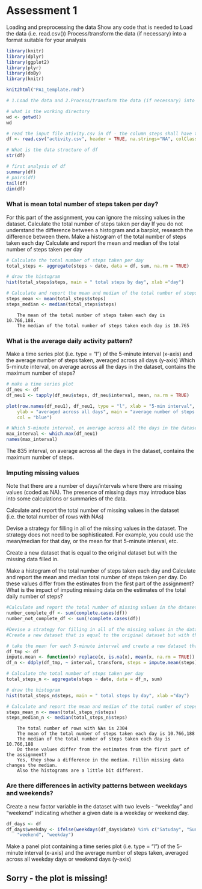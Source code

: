 Assessment 1
=========================

Loading and preprocessing the data
Show any code that is needed to
Load the data (i.e. read.csv())
Process/transform the data (if necessary) into a format suitable for your analysis
```r
library(knitr)
library(dplyr)
library(ggplot2)
library(plyr)
library(doBy)
library(knitr)

knit2html("PA1_template.rmd")

# 1.Load the data and 2.Process/transform the data (if necessary) into a format suitable for your analysis

# what is the working directory
wd <- getwd()
wd

# read the input file ativity.csv in df - the column steps shall have the format integer
df <- read.csv("activity.csv", header = TRUE, na.strings="NA", colClasses =c("integer", "Date", "integer"), sep=",")

# What is the data structure of df
str(df)

# first analysis of df
summary(df)
# pairs(df)
tail(df)
dim(df)
```

### What is mean total number of steps taken per day?
For this part of the assignment, you can ignore the missing values in the dataset.
Calculate the total number of steps taken per day
If you do not understand the difference between a histogram and a barplot, research the difference between them. Make a histogram of the total number of steps taken each day
Calculate and report the mean and median of the total number of steps taken per day

```r
# Calculate the total number of steps taken per day
total_steps <- aggregate(steps ~ date, data = df, sum, na.rm = TRUE)

# draw the histogram
hist(total_steps$steps, main = " total steps by day", xlab ="day")

# Calculate and report the mean and median of the total number of steps taken per day
steps_mean <- mean(total_steps$steps)
steps_median <- median(total_steps$steps)
```


        The mean of the total number of steps taken each day is 10.766,188.
        The median of the total number of steps taken each day is 10.765


### What is the average daily activity pattern?
Make a time series plot (i.e. type = "l") of the 5-minute interval (x-axis) and the average number of steps taken, averaged across all days (y-axis)
Which 5-minute interval, on average across all the days in the dataset, contains the maximum number of steps?

```r
# make a time series plot
df_neu <- df
df_neu1 <- tapply(df_neu$steps, df_neu$interval, mean, na.rm = TRUE)

plot(row.names(df_neu1), df_neu1, type = "l", xlab = "5-min interval", 
    ylab = "averaged across all days", main = "average number of steps taken", 
    col = "blue")

# Which 5-minute interval, on average across all the days in the dataset, contains the maximum number of steps?
max_interval <- which.max(df_neu1)
names(max_interval)
```
The 835 interval, on average across all the days in the dataset, contains the maximum number of steps.


### Imputing missing values

Note that there are a number of days/intervals where there are missing values (coded as NA). The presence of missing days may introduce bias into some calculations or summaries of the data.

Calculate and report the total number of missing values in the dataset (i.e. the total number of rows with NAs)

Devise a strategy for filling in all of the missing values in the dataset. The strategy does not need to be sophisticated. For example, you could use the mean/median for that day, or the mean for that 5-minute interval, etc.

Create a new dataset that is equal to the original dataset but with the missing data filled in.

Make a histogram of the total number of steps taken each day and Calculate and report the mean and median total number of steps taken per day. Do these values differ from the estimates from the first part of the assignment? What is the impact of imputing missing data on the estimates of the total daily number of steps?
```r
#Calculate and report the total number of missing values in the dataset (i.e. the total number of rows with NAs)
number_complete_df <- sum(complete.cases(df))
number_not_complete_df <- sum(!complete.cases(df))

#Devise a strategy for filling in all of the missing values in the dataset. The strategy does not need to be sophisticated. For example, you could use the mean/median for that day, or the mean for that 5-minute interval, etc.
#Create a new dataset that is equal to the original dataset but with the missing data filled in.

# take the mean for each 5-minute interval and create a new dataset that is equal to the original dataset but with the missing data filled in
df_tmp <- df
impute.mean <- function(x) replace(x, is.na(x), mean(x, na.rm = TRUE))
df_n <- ddply(df_tmp, ~ interval, transform, steps = impute.mean(steps))

# Calculate the total number of steps taken per day
total_steps_n <- aggregate(steps ~ date, data = df_n, sum)

# draw the histogram
hist(total_steps_n$steps, main = " total steps by day", xlab ="day")

# Calculate and report the mean and median of the total number of steps taken per day
steps_mean_n <- mean(total_steps_n$steps)
steps_median_n <- median(total_steps_n$steps)

```

        The total number of rows with NAs is 2304
        The mean of the total number of steps taken each day is 10.766,188
        The median of the total number of steps taken each day is 10.766,188
        Do these values differ from the estimates from the first part of the assignment? 
        Yes, they show a difference in the median. Fillin missing data changes the median.
        Also the histograms are a little bit different.

       


### Are there differences in activity patterns between weekdays and weekends?

Create a new factor variable in the dataset with two levels - “weekday” and “weekend” indicating whether a given date is a weekday or weekend day.
```r
df_days <- df
df_days$weekday <- ifelse(weekdays(df_days$date) %in% c("Satuday", "Sunday"), 
    "weekend", "weekday")
```

Make a panel plot containing a time series plot (i.e. type = “l”) of the 5-minute interval (x-axis) and the average number of steps taken, averaged across all weekday days or weekend days (y-axis)

## Sorry - the plot is missing!

```r

```
